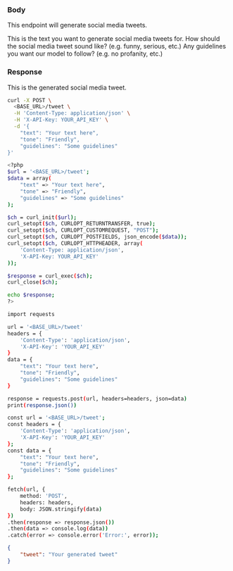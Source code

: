 

### Body

This endpoint will generate social media tweets.

<ParamField body="text" type="string">
    This is the text you want to generate social media tweets for.
</ParamField>


<ParamField body="tone" type="string">
    How should the social media tweet sound like? (e.g. funny, serious, etc.)
</ParamField>

<ParamField body="guildelines" type="string">
    Any guidelines you want our model to follow? (e.g. no profanity, etc.)
</ParamField>

### Response

<ResponseField name="tweet" type="string">
    This is the generated social media tweet.
</ResponseField>

<RequestExample>

```bash cURL
curl -X POST \
  <BASE_URL>/tweet \
  -H 'Content-Type: application/json' \
  -H 'X-API-Key: YOUR_API_KEY' \
  -d '{
    "text": "Your text here",
    "tone": "Friendly",
    "guidelines": "Some guidelines"
}'

```

```bash PHP
<?php
$url = '<BASE_URL>/tweet';
$data = array(
    "text" => "Your text here",
    "tone" => "Friendly",
    "guidelines" => "Some guidelines"
);

$ch = curl_init($url);
curl_setopt($ch, CURLOPT_RETURNTRANSFER, true);
curl_setopt($ch, CURLOPT_CUSTOMREQUEST, "POST");
curl_setopt($ch, CURLOPT_POSTFIELDS, json_encode($data));
curl_setopt($ch, CURLOPT_HTTPHEADER, array(
    'Content-Type: application/json',
    'X-API-Key: YOUR_API_KEY'
));

$response = curl_exec($ch);
curl_close($ch);

echo $response;
?>

```

```bash Python
import requests

url = '<BASE_URL>/tweet'
headers = {
    'Content-Type': 'application/json',
    'X-API-Key': 'YOUR_API_KEY'
}
data = {
    "text": "Your text here",
    "tone": "Friendly",
    "guidelines": "Some guidelines"
}

response = requests.post(url, headers=headers, json=data)
print(response.json())

```

```bash JavaScript
const url = '<BASE_URL>/tweet';
const headers = {
    'Content-Type': 'application/json',
    'X-API-Key': 'YOUR_API_KEY'
};
const data = {
    "text": "Your text here",
    "tone": "Friendly",
    "guidelines": "Some guidelines"
};

fetch(url, {
    method: 'POST',
    headers: headers,
    body: JSON.stringify(data)
})
.then(response => response.json())
.then(data => console.log(data))
.catch(error => console.error('Error:', error));

```

</RequestExample>

<ResponseExample>

```json Response
{
    "tweet": "Your generated tweet"
}
```

</ResponseExample>


&nbsp;
#
&nbsp;
#
&nbsp;